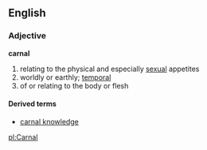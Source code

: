 ==English==
===Adjective===
'''carnal'''

# relating to the physical and especially [[sexual]] appetites
# worldly or earthly; [[temporal]]
# of or relating to the body or flesh

====Derived terms====
*[[carnal knowledge]]

[[pl:Carnal]]